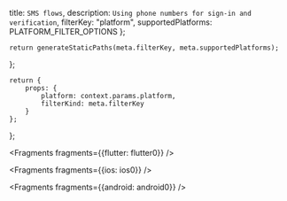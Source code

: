   title: `SMS flows`,
  description: `Using phone numbers for sign-in and verification`,
  filterKey: "platform",
  supportedPlatforms: PLATFORM_FILTER_OPTIONS
};
      


    return generateStaticPaths(meta.filterKey, meta.supportedPlatforms);
};

    return {
        props: {
            platform: context.params.platform,
            filterKind: meta.filterKey
        }
    };
};


<Fragments fragments={{flutter: flutter0}} />


<Fragments fragments={{ios: ios0}} />


<Fragments fragments={{android: android0}} />
